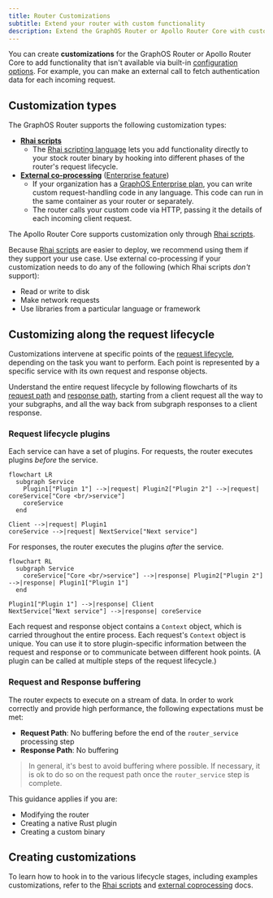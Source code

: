 ```yaml
---
title: Router Customizations
subtitle: Extend your router with custom functionality
description: Extend the GraphOS Router or Apollo Router Core with custom functionality. Understand the request lifecycle and how customizations intervene at specific points.
---
```



You can create **customizations** for the GraphOS Router or Apollo Router Core to add functionality that isn't available via built-in [configuration options](/router/configuration/overview/). For example, you can make an external call to fetch authentication data for each incoming request.

## Customization types

The GraphOS Router supports the following customization types:

- [**Rhai scripts**](/graphos/routing/customization/rhai/)
  - The [Rhai scripting language](https://rhai.rs/book/) lets you add functionality directly to your stock router binary by hooking into different phases of the router's request lifecycle.
- [**External co-processing**](/router/customizations/coprocessor/) ([Enterprise feature](/router/enterprise-features/))
  - If your organization has a [GraphOS Enterprise plan](https://www.apollographql.com/pricing/), you can write custom request-handling code in any language. This code can run in the same container as your router or separately.
  - The router calls your custom code via HTTP, passing it the details of each incoming client request.

The Apollo Router Core supports customization only through [Rhai scripts](/graphos/routing/customization/rhai/).

Because [Rhai scripts](/graphos/routing/customization/rhai/) are easier to deploy, we recommend using them if they support your use case. Use external co-processing if your customization needs to do any of the following (which Rhai scripts _don't_ support):

- Read or write to disk
- Make network requests
- Use libraries from a particular language or framework

## Customizing along the request lifecycle

Customizations intervene at specific points of the [request lifecycle](/graphos/routing/request-lifecycle), depending on the task you want to perform. Each point is represented by a specific service with its own request and response objects.

<RequestLifecycleOverviewDiagram />

<Tip>

Understand the entire request lifecycle by following flowcharts of its [request path](/graphos/routing/request-lifecycle#request-path) and [response path](/graphos/routing/request-lifecycle#response-path), starting from a client request all the way to your subgraphs, and all the way back from subgraph responses to a client response.

</Tip>

### Request lifecycle plugins 

Each service can have a set of plugins. For requests, the router executes plugins _before_ the service.

```mermaid
flowchart LR
  subgraph Service
    Plugin1["Plugin 1"] -->|request| Plugin2["Plugin 2"] -->|request| coreService["Core <br/>service"]
    coreService
  end

Client -->|request| Plugin1
coreService -->|request| NextService["Next service"]
```

For responses, the router executes the plugins _after_ the service.

```mermaid
flowchart RL
  subgraph Service
    coreService["Core <br/>service"] -->|response| Plugin2["Plugin 2"]  -->|response| Plugin1["Plugin 1"]
  end

Plugin1["Plugin 1"] -->|response| Client
NextService["Next service"] -->|response| coreService
```

Each request and response object contains a `Context` object, which is carried throughout the entire process. Each request's `Context` object is unique. You can use it to store plugin-specific information between the request and response or to communicate between different hook points. (A plugin can be called at multiple steps of the request lifecycle.)

### Request and Response buffering

The router expects to execute on a stream of data. In order to work correctly and provide high performance, the following expectations must be met:

- **Request Path**: No buffering before the end of the `router_service` processing step
- **Response Path**: No buffering

> In general, it's best to avoid buffering where possible. If necessary, it is ok to do so on the request path once the `router_service` step is complete.

This guidance applies if you are:

- Modifying the router
- Creating a native Rust plugin
- Creating a custom binary

## Creating customizations

To learn how to hook in to the various lifecycle stages, including examples customizations, refer to the [Rhai scripts](/graphos/routing/customization/rhai/) and [external coprocessing](/router/customizations/coprocessor/) docs.
